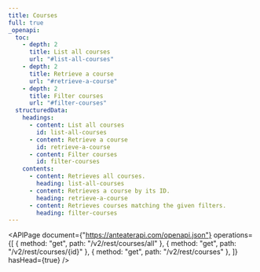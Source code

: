 ```yaml
---
title: Courses
full: true
_openapi:
  toc:
    - depth: 2
      title: List all courses
      url: "#list-all-courses"
    - depth: 2
      title: Retrieve a course
      url: "#retrieve-a-course"
    - depth: 2
      title: Filter courses
      url: "#filter-courses"
  structuredData:
    headings:
      - content: List all courses
        id: list-all-courses
      - content: Retrieve a course
        id: retrieve-a-course
      - content: Filter courses
        id: filter-courses
    contents:
      - content: Retrieves all courses.
        heading: list-all-courses
      - content: Retrieves a course by its ID.
        heading: retrieve-a-course
      - content: Retrieves courses matching the given filters.
        heading: filter-courses
---
```


<APIPage
  document={"https://anteaterapi.com/openapi.json"}
  operations={[
    { method: "get", path: "/v2/rest/courses/all" },
    { method: "get", path: "/v2/rest/courses/{id}" },
    { method: "get", path: "/v2/rest/courses" },
  ]}
  hasHead={true}
/>
